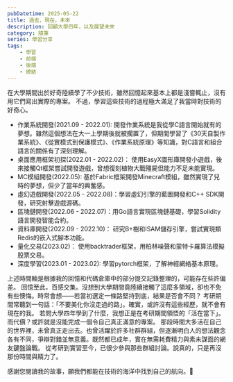 ```yaml
---
pubDatetime: 2025-05-22
title: 過去，現在，未來
description: 回顧大學四年，以及展望未來
category: 隨筆
series: 學習分享
tags:
    - 學習
    - 前端
    - 後端
    - 總結
---
```


在大學期間出於好奇陸續學了不少技術，雖然回憶起來基本上都是淺嘗輒止，沒有用它們寫出實際的專案。
不過，學習這些技術的過程極大滿足了我當時對技術的好奇心。

- 作業系統開發(2021.09 - 2022.01): 開發作業系統是我從學C語言開始就有的夢想。雖然這個想法在大一上學期後就被擱置了，但期間學習了《30天自製作業系統》、《從實模式到保護模式》、《作業系統原理》等知識，對C語言和組合語言的關係有了深刻理解。
- 桌面應用框架初探(2022.01 - 2022.02)： 使用EasyX圖形庫開發小遊戲，後來接觸Qt框架嘗試開發遊戲，曾想復刻植物大戰殭屍但能力不足未能實現。
- MC模組開發(2022.05): 基於Fabric框架開發Minecraft模組，雖然實現了兒時的夢想，但少了當年的興奮感。
- 虛幻遊戲開發(2022.05 - 2022.08)：學習虛幻引擎的藍圖開發和C++ SDK開發，研究射擊遊戲源碼。
- 區塊鏈開發(2022.06 - 2022.07)：用Go語言實現區塊鏈基礎，學習Solidity語言開發智能合約。
- 資料庫開發(2022.09 - 2022.10)： 研究B+樹和ISAM儲存引擎，嘗試實現類Redis的嵌入式腳本功能。
- 量化交易(2023.02)： 使用backtrader框架，用柏林噪聲和蒙特卡羅算法模擬股票交易。
- 深度學習(2023.01 - 2023.02): 學習pytorch框架，了解神經網絡基本原理。

上述時間軸是根據我的回憶和代碼倉庫中的部分提交記錄整理的，可能存在些許偏差。
回憶至此，百感交集。沒想到大學期間竟陸續接觸了這麼多領域，卻也不免有些懊悔。時常會想——若當初選定一條路堅持到底，結果是否會不同？
考研期間常聽到一句話：「不要美化你沒走過的路」。確實，或許沒有這些經歷，就不會有現在的我。
若問大學四年學到了什麼，我想正是在考研期間領悟的「活在當下」。而代價？或許就是沒能完成一個令自己真正滿意的專案。
那段時間大多活在自己的世界裡，未曾真正走出去。也曾活躍於許多社群群組，但逐漸明白人的想法觀念各有不同，爭辯對錯並無意義。既然都已成年，實在無需耗費精力與素未謀面的網友鍵盤論戰。
從考研到實習至今，已很少參與那些群組討論。說真的，只是再沒那份時間與精力了。

感謝您閱讀我的故事，願我們都能在技術的海洋中找到自己的航向。🚢